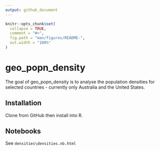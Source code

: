 ```yaml
---
output: github_document
---
```


<!-- README.md is generated from README.Rmd. Please edit that file -->

```r
knitr::opts_chunk$set(
  collapse = TRUE,
  comment = "#>",
  fig.path = "man/figures/README-",
  out.width = "100%"
)
```

# geo_popn_density

<!-- badges: start -->
<!-- badges: end -->

The goal of geo_popn_density is to analyse the population densities for selected
countries - currently only Australia and the United States.

## Installation

Clone from GitHub then install into R.

## Notebooks

See `densities\densities.nb.html`